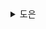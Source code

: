 <details>
  <summary>도은</summary>
  > 패턴을 어떻게 구조화하고 작성하는지?

## 3.1 디자인 패턴의 구조

- 패턴의 작성자는 `패턴의 설계`, `구현 방법` 및 `목적`을 설명해야 한다.
- 다음 관계성을 생각해 규칙의 형태로 패턴을 제시
  - **컨텍스트**: 패턴이 적용되는 상황
  - **집중 목표**: 패턴을 적용할 때 고려해야 하는 목표
  - **구성**: 제시된 상황과 고려해야 하는 점들을 해결하는 구성
- 또, 디자인 패턴은 다음과 같은 요소를 포함해야 하는데
  1. 이름: 패턴의 목적을 드러내는 이름이어야 한다.
  2. 설명: 패턴이 무엇을 해결할 수 있는지에 대한 간단한 설명이 있어야 한다.
  3. 컨텍스트 개요: 패턴이 사용자의 요구에 부합하는지에 대한 설명이 있어야 한다.
  4. 문제 제시: 패턴을 만든 의도를 알 수 있도록 문제를 제시해야 한다.
  5. 해결 방법: 이해하기 쉬운 단계와 개념을 통해 문제가 어떻게 해결되는지에 대한 설명이 있어야 한다.
  6. 설계 내용: 패턴의 설계와 사용자가 어떻게 사용할 수 있는지에 대한 설명이 있어야 한다.
  7. 구현 방법: 패턴을 구현하는 방법에 대한 지침이 있어야 한다.
  8. 시각적 설명: 다이어그램 패턴을 나타내는 시각적 설명이 있어야 한다.
  9. 예제: 패턴을 구현한 예제가 있어야 한다.
  10. 필수 연계: 해당 패턴과 함께 사용하면 좋은 패턴에 대한 내용이 있어야 한다.
  11. 관계성: 다른 패턴과의 관계 및 유사점에 대한 내용이 있어야 한다.
  12. 알려진 용도: 업계에서 이미 쓰이던 패턴인지에 대한 설명이 있어야 한다.
  13. 토론: 해당 패턴의 이점에 대한 사람들의 의견이 있어야 한다.

## 3.2 모범 패턴

- **디자인 패턴의 구조와 만들어진 목적을 이해**하면 더 깊게 이해 가능

</details>